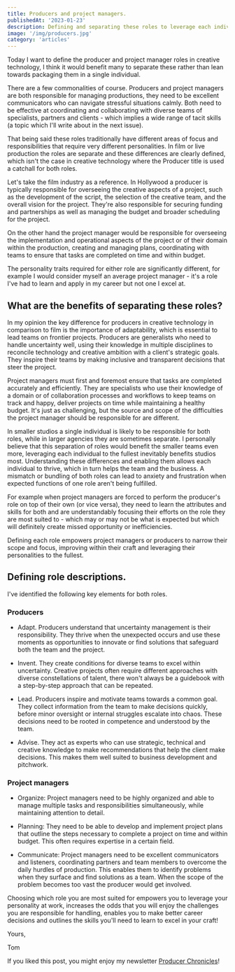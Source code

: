 ```yaml
---
title: Producers and project managers.
publishedAt: '2023-01-23'
description: Defining and separating these roles to leverage each individual's potential to the fullest.
image: '/img/producers.jpg'
category: 'articles'
---
```


Today I want to define the producer and project manager roles in creative technology, I think it would benefit many to separate these rather than lean towards packaging them in a single individual.

There are a few commonalities of course. Producers and project managers are both responsible for managing productions, they need to be excellent communicators who can navigate stressful situations calmly. Both need to be effective at coordinating and collaborating with diverse teams of specialists, partners and clients - which implies a wide range of tacit skills (a topic which I'll write about in the next issue).

That being said these roles traditionally have different areas of focus and responsibilities that require very different personalities. In film or live production the roles are separate and these differences are clearly defined, which isn't the case in creative technology where the Producer title is used a catchall for both roles.

Let's take the film industry as a reference. In Hollywood a producer is typically responsible for overseeing the creative aspects of a project, such as the development of the script, the selection of the creative team, and the overall vision for the project. They're also responsible for securing funding and partnerships as well as managing the budget and broader scheduling for the project.

On the other hand the project manager would be responsible for overseeing the implementation and operational aspects of the project or of their domain within the production, creating and managing plans, coordinating with teams to ensure that tasks are completed on time and within budget.

The personality traits required for either role are significantly different, for example I would consider myself an average project manager - it's a role I've had to learn and apply in my career but not one I excel at.

## What are the benefits of separating these roles?

In my opinion the key difference for producers in creative technology in comparison to film is the importance of adaptability, which is essential to lead teams on frontier projects. Producers are generalists who need to handle uncertainty well, using their knowledge in multiple disciplines to reconcile technology and creative ambition with a client's strategic goals. They inspire their teams by making inclusive and transparent decisions that steer the project.

Project managers must first and foremost ensure that tasks are completed accurately and efficiently. They are specialists who use their knowledge of a domain or of collaboration processes and workflows to keep teams on track and happy, deliver projects on time while maintaining a healthy budget. It's just as challenging, but the source and scope of the difficulties the project manager should be responsible for are different.

In smaller studios a single individual is likely to be responsible for both roles, while in larger agencies they are sometimes separate. I personally believe that this separation of roles would benefit the smaller teams even more, leveraging each individual to the fullest inevitably benefits studios most. Understanding these differences and enabling them allows each individual to thrive, which in turn helps the team and the business. A mismatch or bundling of both roles can lead to anxiety and frustration when expected functions of one role aren't being fulfilled.

For example when project managers are forced to perform the producer's role on top of their own (or vice versa), they need to learn the attributes and skills for both and are understandably focusing their efforts on the role they are most suited to - which may or may not be what is expected but which will definitely create missed opportunity or inefficiencies.

Defining each role empowers project managers or producers to narrow their scope and focus, improving within their craft and leveraging their personalities to the fullest.

## Defining role descriptions.

I've identified the following key elements for both roles.

### Producers

- Adapt. Producers understand that uncertainty management is their responsibility. They thrive when the unexpected occurs and use these moments as opportunities to innovate or find solutions that safeguard both the team and the project.

- Invent. They create conditions for diverse teams to excel within uncertainty. Creative projects often require different approaches with diverse constellations of talent, there won't always be a guidebook with a step-by-step approach that can be repeated.

- Lead. Producers inspire and motivate teams towards a common goal. They collect information from the team to make decisions quickly, before minor oversight or internal struggles escalate into chaos. These decisions need to be rooted in competence and understood by the team.

- Advise. They act as experts who can use strategic, technical and creative knowledge to make recommendations that help the client make decisions. This makes them well suited to business development and pitchwork.

### Project managers

- Organize: Project managers need to be highly organized and able to manage multiple tasks and responsibilities simultaneously, while maintaining attention to detail.

- Planning: They need to be able to develop and implement project plans that outline the steps necessary to complete a project on time and within budget. This often requires expertise in a certain field.

- Communicate: Project managers need to be excellent communicators and listeners, coordinating partners and team members to overcome the daily hurdles of production. This enables them to identify problems when they surface and find solutions as a team. When the scope of the problem becomes too vast the producer would get involved.

Choosing which role you are most suited for empowers you to leverage your personality at work, increases the odds that you will enjoy the challenges you are responsible for handling, enables you to make better career decisions and outlines the skills you'll need to learn to excel in your craft!

Yours,

Tom

If you liked this post, you might enjoy my newsletter [Producer Chronicles](https://tomvaillant.substack.com)!
